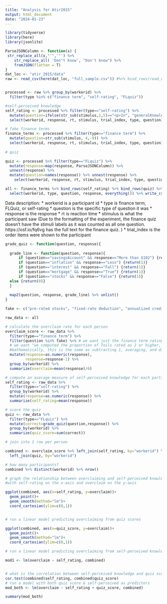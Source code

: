 ```yaml
---
title: "Analysis for Atir2015"
output: html_document
date: "2024-01-23"
---
```


```r
library(tidyverse)
library(here)
library(jsonlite)

ParseJSONColumn <- function(x) {
 str_replace_all(x,"'",'"') %>% 
    str_replace_all( 'Don"t know', "Don't know") %>% 
    fromJSON(flatten = T)
}
dat_loc <- "atir_2015/data"
raw <- read_csv(here(dat_loc, "full_sample.csv")) #%>% bind_rows(read_csv(here(dat_loc, "pilot_A.csv")))


processed <- raw %>% group_by(workerid) %>% 
  filter(type %in% c("finance term", "self-rating", "FLquiz"))

#self-perceived knowledge
self_rating <- processed %>% filter(type=="self-rating") %>% 
  mutate(question=ifelse(str_sub(stimulus,1,5)=="<p>In", "generalKnowledge", "compareAmerican")) %>% 
  select(workerid, response, rt, stimulus, trial_index, type, question)

# fake finance terms
finance_terms <- processed %>% filter(type=="finance term") %>% 
  mutate(question=str_sub(stimulus, 4,-9)) %>% 
  select(workerid, response, rt, stimulus, trial_index, type, question)
  
# quiz

quiz <- processed %>% filter(type=="FLquiz") %>% 
  mutate(response=map(response, ParseJSONColumn)) %>% 
  unnest(response) %>% 
  mutate(question=names(response)) %>% unnest(response) %>% 
    select(workerid, response, rt, stimulus, trial_index, type, question)

all <- finance_terms %>% bind_rows(self_rating) %>% bind_rows(quiz) %>% arrange(workerid) %>% 
  select(workerid, type, question, response, everything()) %>% write_csv(here(dat_loc, "full_data.csv"))
```

Data description:
* workerid is a participant id
* type is finance term, FLQuiz, or self-rating
* question is the specific type of question it was 
* response is the response
* rt is reaction time
* stimulus is what the participant saw (Due to the formatting of the experiment, the finance quiz doesn't have the stimuli labels as it was counted as all one question. https://osf.io/fq6vg has the full text for the finance quiz. )
* trial_index is the order items were shown to the participant 


```r
grade_quiz <- function(question, response){
  
  grade_line <- function(question, response){
      if (question=="savingsAccount" && response=="More than $102") {return(1)}
      if (question=="inflation" && response=="Less") {return(1)}
      if (question=="interest" && response=="Fall") {return(1)}
      if (question=="mortgage" && response=="True") {return(1)}
      if (question=="stocks" && response=="False") {return(1)}
  else {return(0)}
  }
  
  map2(question, response, grade_line) %>% unlist()
}

fake <- c("pre-rated stocks", "fixed-rate deduction", "annualized credit")

raw_data <- all 

# calculate the overclaim rate for each person
overclaim_score <- raw_data %>% 
  filter(type=="finance term") %>%
  filter(question %in% fake) %>% # we want just the finance term ratings for the fake terms 
  # we want "we computed the proportion of foils rated as 2 or higher, the proportion of foils rated as 3 or higher, and so on for 4, 5, 6, and 7, and then averaged these proportions"
  #mathematically, this is the same as subtracting 1, averaging, and dividing by 6
  mutate(response=as.numeric(response),
         response=response-1) %>% 
  group_by(workerid) %>% 
  summarize(overclaim=mean(response)/6)

# compute an average measure of self-perceived knowledge for each participant
self_rating <- raw_data %>% 
  filter(type=="self-rating") %>% 
  group_by(workerid) %>% 
  mutate(response=as.numeric(response)) %>% 
  summarize(self_rating=mean(response))

# score the quiz
quiz <- raw_data %>% 
  filter(type=="FLquiz") %>% 
  mutate(correct=grade_quiz(question,response)) %>% 
  group_by(workerid) %>% 
  summarize(quiz_score=sum(correct))

# join into 1 row per person

combined <- overclaim_score %>% left_join(self_rating, by="workerid") %>% 
  left_join(quiz, by="workerid")

```

```r
# how many participants?
combined %>% distinct(workerid) %>% nrow()

```

```r
# graph the relationship between overclaiming and self-perceived knowledge
#with self-rating on the x-axis and overclaim on the y-axis

ggplot(combined, aes(x=self_rating, y=overclaim))+
  geom_point()+
  geom_smooth(method="lm")+
  coord_cartesian(ylim=c(0,1))


# run a linear model predicting overclaiming from quiz scores

ggplot(combined, aes(x=quiz_score, y=overclaim))+
  geom_point()+
  geom_smooth(method="lm")+
  coord_cartesian(ylim=c(0,1))

```

```r

# run a linear model predicting overclaiming from self-perceived knowledge

mod1 <- lm(overclaim ~ self_rating, combined)


# what is the correlation between self-perceived knowledge and quiz score?
cor.test(combined$self_rating, combined$quiz_score)
# run a model with both quiz score & self-perceived as predictors
mod_both <- lm(overclaim ~ self_rating + quiz_score, combined)

summary(mod_both)

```

